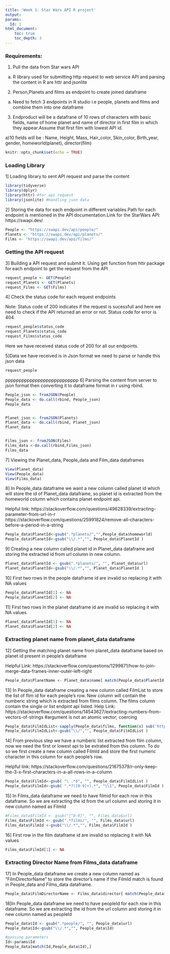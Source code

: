 ```yaml
---
title: 'Week 1: Star Wars API R project'
output:
params:
  Id: 1  
html_document:
    toc: true
    toc_depth: 3
---
```


### Requirements:

1. Pull the data from Star wars API

a) R library used for submitting http request to web service API and parsing the content in R are httr and jsonlite

2. Person,Planets and films as endpoint to create joined dataframe

a) Need to fetch 3 endpoints in R studio i.e people, planets and films and combine them into one dataframe


3. Endproduct will be a datafrane of 10 rows of characters with basic fields, name of home planet and name of director in first film in which they appear.Assume that first film with lowest API id. 

a)10 fields will be : Name, Height, Mass, Hair_color, Skin_color, Birth_year, gender, homeworld(planet), director(film)


```r
knitr::opts_chunk$set(echo = TRUE)
```


### Loading Library

1] Loading library to sent API request and parse the content 

```r
library(tidyverse) 
library(dplyr)
library(httr) #for api request
library(jsonlite) #Handling json data

```

2] Storing the data for each endpoint in different variables.Path for each endpoint is mentioned in the API documentation.Link for the StarWars API: https://swapi.dev/

```r
People <- "https://swapi.dev/api/people/"
Planets <- "https://swapi.dev/api/planets/"
Films <- "https://swapi.dev/api/films/"
```

### Getting the API request 

3] Building a API request and submit it. Using get function from httr package for each endpoint to get the request from the API

```r
request_people <- GET(People)
request_Planets <- GET(Planets)
request_Films <- GET(Films)

```

4] Check the status code for each request endpoints

Note: Status code of 200 indicates if the request is sucessfull and here we need to check if the API returned an error or not. Status code for error is 404.

```r
request_people$status_code
request_Planets$status_code
request_Films$status_code
```
Here we have received status code of 200 for all our endpoints.

5]Data we have received is in Json format we need to parse or handle this json data 

```r
request_people
```
ppppppppppppppppppppppppppp
6] Parsing the content from server to json format then converting it to dataframe format in r using rbind.

```r
People_json <- fromJSON(People)
People_data <- do.call(rbind, People_json)
People_data


Planet_json <- fromJSON(Planets)
Planet_data <- do.call(rbind, Planet_json)
Planet_data


Films_json <- fromJSON(Films)
Films_data <-do.call(rbind,Films_json)
Films_data
```
7] Viewing the Planet_data, People_data and Film_data dataframes
 
```r
View(Planet_data)
View(People_data)
View(Films_data)
```

8] In People_data dataframe we want a new column called planet id which will store the id of Planet_data dataframe, so planet id is extracted from the homeworld column which contains planet endpoint api.

Helpful link:
https://stackoverflow.com/questions/49628339/extracting-parameter-from-url-in-r
https://stackoverflow.com/questions/25991824/remove-all-characters-before-a-period-in-a-string

```r

People_data$PlanetId<-gsub(".*planets/","",People_data$homeworld)
People_data$PlanetId<-gsub("\\/.*","", People_data$PlanetId )

```

9] Creating a new column called planet id in Planet_data dataframe and storing the extracted id from url column in new column.

```r
Planet_data$PlanetId <- gsub(".*planets/", "", Planet_data$url)
Planet_data$PlanetId<-gsub("\\/.*","", Planet_data$PlanetId )
```

10] First two rows in the people dataframe id are invalid so replacing it with NA values

```r
People_data$PlanetId[1] <- NA
People_data$PlanetId[2] <- NA

```


11] First two rows in the planet dataframe id are invalid so replacing it with NA values


```r
Planet_data$PlanetId[1] <- NA  
Planet_data$PlanetId[2] <- NA  
```
### Extracting planet name from planet_data dataframe

12] Getting the matching planet name from planet_data dataframe based on planet id present in people's dataframe

Helpful Link: https://stackoverflow.com/questions/1299871/how-to-join-merge-data-frames-inner-outer-left-right


```r
People_data$PlanetName <- Planet_data$name[ match(People_data$PlanetId, Planet_data$PlanetId) ]


```

13] In People_data dataframe creating a new column called FilmList to store the list of flim id for each people's row. New column will contain the numberic string which is extracted from films column. The films column contain the single or list endpint api listed.
Help Link: https://stackoverflow.com/questions/14543627/extracting-numbers-from-vectors-of-strings
#argument is not an atomic vector; coercing
```r

People_data$FilmIdList<-sapply(People_data$films, function(x) sub('http://swapi.dev/api/films/', "",x))
People_data$FilmIdList<-gsub("\\/","", People_data$FilmIdList )

```

14] From previous step we have a  numberic list extracted from film column, now we need the first or lowest api to be extrated from this column. To do so we first create a new column called FilmId and store the first numeric character in this column for each people's row.

Helpful link:
https://stackoverflow.com/questions/21675379/r-only-keep-the-3-x-first-characters-in-a-all-rows-in-a-column

```r

People_data$FilmId<-gsub( "\ .*$", "", People_data$FilmIdList )
People_data$FilmId<-gsub( ".*?([0-9]+).*", "\\1", People_data$FilmId )

```

15] In Films_data dataframe we need to have filmid for each row in this dataframe. So we are extracting the id from the url column and storing it in new column named as FilmId

```r

#Films_data$FilmId <- gsub("[^0-9]", "", Films_data$url)
Films_data$FilmId <- gsub(".*films/", "", Films_data$url)
Films_data$FilmId <-gsub("\\/.*","", Films_data$FilmId )

```

16] First row in the film dataframe id are invalid so replacing it with NA values

```r
Films_data$FilmId[1] <- NA
```
### Extracting Director Name  from Films_data dataframe


17] In People_data dataframe we create a new column named as "FilmDirectorName" to store the director's name if the FilmId match is found in People_data and Films_data dataframe.

```r
People_data$FilmDirectorName <- Films_data$director[ match(People_data$FilmId, Films_data$FilmId)]

```

18]In People_data dataframe we need to have peopleId for each row in this dataframe. So we are extracting the id from the url column and storing it in new column named as peopleId

```r


People_data$Id <- gsub(".*people/", "", People_data$url)
People_data$Id<-gsub("\\/.*","", People_data$Id)
```

```r
#passing parameters
Id<-params$Id
People_data[match(Id,People_data$Id),]

```


